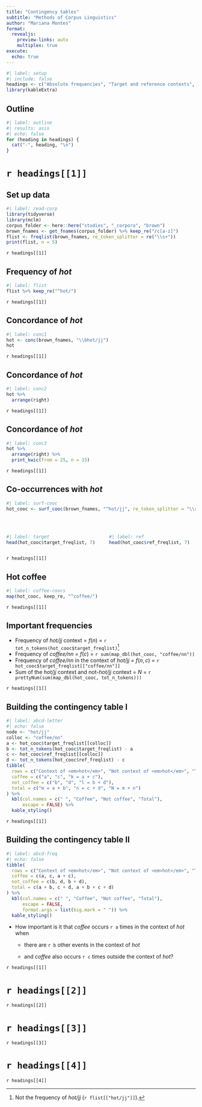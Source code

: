 ```yaml
---
title: "Contingency tables"
subtitle: "Methods of Corpus Linguistics"
author: "Mariana Montes"
format:
  revealjs:
    preview-links: auto
    multiplex: true
execute:
  echo: true
---
```


```r
#| label: setup
#| include: false
headings <- c("Absolute frequencies", "Target and reference contexts", "Effect size measures", "Strength of evidence measures")
library(kableExtra)
```

## Outline

```r
#| label: outline
#| results: asis
#| echo: false
for (heading in headings) {
  cat("-", heading, "\n")
}
```

# `r headings[[1]]`

## Set up data

```r
#| label: read-corp
library(tidyverse)
library(mclm)
corpus_folder <- here::here("studies", "_corpora", "brown")
brown_fnames <- get_fnames(corpus_folder) %>% keep_re("/c[a-z]")
flist <- freqlist(brown_fnames, re_token_splitter = re("\\s+"))
print(flist, n = 5)
```

::: {.footer}
`r headings[[1]]`
:::

## Frequency of *hot*

```r
#| label: flist
flist %>% keep_re("^hot/")
```

<!-- TODO transform corpus so that only the first two items in the POS tag show up? -->

::: {.footer}
`r headings[[1]]`
:::

## Concordance of *hot* {auto-animate=TRUE}

```r
#| label: conc1
hot <- conc(brown_fnames, "\\bhot/jj")
hot
```

::: {.footer}
`r headings[[1]]`
:::

## Concordance of *hot* {auto-animate=TRUE}

```r
#| label: conc2
hot %>% 
  arrange(right)
```

::: {.footer}
`r headings[[1]]`
:::

## Concordance of *hot* {auto-animate=TRUE}

```r
#| label: conc3
hot %>% 
  arrange(right) %>% 
  print_kwic(from = 25, n = 15)
```

::: {.footer}
`r headings[[1]]`
:::

## Co-occurrences with *hot*

```r
#| label: surf-cooc
hot_cooc <- surf_cooc(brown_fnames, "^hot/jj", re_token_splitter = "\\s+")
```

<br>

:::: {.columns}

::: {.column}
```r
#| label: target
head(hot_cooc$target_freqlist, 7)
```

:::

::: {.column}
```r
#| label: ref
head(hot_cooc$ref_freqlist, 7)
```

:::

::::

::: {.footer}
`r headings[[1]]`
:::

## Hot coffee

```r
#| label: coffee-coocs
map(hot_cooc, keep_re, "^coffee/")
```

::: {.footer}
`r headings[[1]]`
:::

## Important frequencies

- Frequency of *hot/jj* context = $f(n)$ = `r tot_n_tokens(hot_cooc$target_freqlist)`^[Not the frequency of *hot/jj* (`r flist[["hot/jj"]]`).]
- Frequency of *coffee/nn* = $f(c)$ = `r sum(map_dbl(hot_cooc, "coffee/nn"))`
- Frequency of *coffee/nn* in the context of *hot/jj* = $f(n,c)$ = `r hot_cooc$target_freqlist[["coffee/nn"]]`
- Sum of the *hot/jj* context and not-*hot/jj* context = $N$ = `r prettyNum(sum(map_dbl(hot_cooc, tot_n_tokens)))`

::: {.footer}
`r headings[[1]]`
:::

## Building the contingency table I

```r
#| label: abcd-letter
#| echo: false
node <- "hot/jj"
colloc <- "coffee/nn"
a <- hot_cooc$target_freqlist[[colloc]]
b <- tot_n_tokens(hot_cooc$target_freqlist) - a
c <- hot_cooc$ref_freqlist[[colloc]]
d <- tot_n_tokens(hot_cooc$ref_freqlist) - c
tibble(
  rows = c("Context of <em>hot</em>", "Not context of <em>hot</em>", "Total"),
  coffee = c("a", "c", "k = a + c"),
  not_coffee = c("b", "d", "l = b + d"),
  total = c("m = a + b", "n = c + d", "N = m + n")
) %>% 
  kbl(col.names = c(" ", "Coffee", "Not coffee", "Total"),
      escape = FALSE) %>%
  kable_styling()
```

::: {.footer}
`r headings[[1]]`
:::

## Building the contingency table II

```r
#| label: abcd-freq
#| echo: false
tibble(
  rows = c("Context of <em>hot</em>", "Not context of <em>hot</em>", "Total"),
  coffee = c(a, c, a + c),
  not_coffee = c(b, d, b + d),
  total = c(a + b, c + d, a + b + c + d)
) %>% 
  kbl(col.names = c(" ", "Coffee", "Not coffee", "Total"),
      escape = FALSE,
      format.args = list(big.mark = " ")) %>%
  kable_styling()
```

- How important is it that *coffee* occurs `r a` times in the context of *hot* when

  + there are `r b` other events in the context of *hot*
  
  + and *coffee* also occurs `r c` times outside the context of *hot*?

::: {.footer}
`r headings[[1]]`
:::

# `r headings[[2]]`

::: {.footer}
`r headings[[2]]`
:::

# `r headings[[3]]`

::: {.footer}
`r headings[[3]]`
:::

# `r headings[[4]]`

::: {.footer}
`r headings[[4]]`
:::

